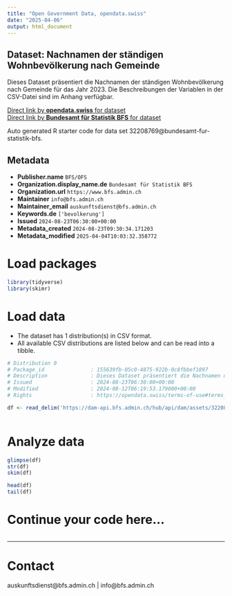 ```yaml
---
title: "Open Government Data, opendata.swiss"
date: "2025-04-06"
output: html_document
---
```


## Dataset: Nachnamen der ständigen Wohnbevölkerung nach Gemeinde

Dieses Dataset präsentiert die Nachnamen der ständigen Wohnbevölkerung nach Gemeinde für das Jahr 2023. Die Beschreibungen der Variablen in der CSV-Datei sind im Anhang verfügbar.

[Direct link by **opendata.swiss** for dataset](https://opendata.swiss/de/dataset/nachnamen-der-standigen-wohnbevolkerung-nach-gemeinde)<br>
[Direct link by **Bundesamt für Statistik BFS** for dataset](https://www.bfs.admin.ch/asset/de/ts-x-01.04.00.15)

Auto generated R starter code for data set 32208769@bundesamt-fur-statistik-bfs.

## Metadata

- **Publisher.name** `BFS/OFS`
- **Organization.display_name.de** `Bundesamt für Statistik BFS`
- **Organization.url** `https://www.bfs.admin.ch`
- **Maintainer** `info@bfs.admin.ch`
- **Maintainer_email** `auskunftsdienst@bfs.admin.ch`
- **Keywords.de** `['bevolkerung']`
- **Issued** `2024-08-23T06:30:00+00:00`
- **Metadata_created** `2024-08-23T09:30:34.171203`
- **Metadata_modified** `2025-04-04T10:03:32.358772`


# Load packages

```r

library(tidyverse)
library(skimr)

```

# Load data

-   The dataset has 1 distribution(s) in CSV format.
-   All available CSV distributions are listed below and can be read into a tibble.

```r

# Distribution 0
# Package_id               : 155639fb-05c0-4875-922b-0c8fbbef1897
# Description              : Dieses Dataset präsentiert die Nachnamen der ständigen Wohnbevölkerung nach Gemeinde für das Jahr 2023. Die Beschreibungen der Variablen in der CSV-Datei sind im Anhang verfügbar.
# Issued                   : 2024-08-23T06:30:00+00:00
# Modified                 : 2024-08-12T06:19:53.179000+00:00
# Rights                   : https://opendata.swiss/terms-of-use#terms_by_ask

df <- read_delim('https://dam-api.bfs.admin.ch/hub/api/dam/assets/32208773/master')



```

# Analyze data

```r

glimpse(df)
str(df)
skim(df)

head(df)
tail(df)

```

# Continue your code here...

```r

```

------------------------------------------------------------------------

# Contact

auskunftsdienst@bfs.admin.ch | info@bfs.admin.ch
